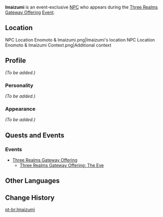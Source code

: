 {{Meta
<!-- Remove this template after adding the missing info -->
|missing_NPC_profile  = yes
}}
{{Character Infobox
|type             = Event NPC
|image            = NPC Imaizumi.png
|realname         = 
|region           = Inazuma
|affiliation      = Watatsumi Army
|title            = Sangonomiya Samurai
|voiceEN          = 
|voiceCN          = 
|voiceJP          = 
}}
'''Imaizumi''' is an event-exclusive [[NPC]] who appears during the [[Three Realms Gateway Offering]] [[Event]].

==Location==
<gallery hideaddbutton="true" captionalign="center">
NPC Location Enomoto & Imaizumi.png|Imaizumi's location
NPC Location Enomoto & Imaizumi Context.png|Additional context
</gallery>

==Profile==
<!-- detailed story/lore information goes here -->
''(To be added.)''

===Personality===
''(To be added.)''

===Appearance===
''(To be added.)''

==Quests and Events==
===Events===
* [[Three Realms Gateway Offering]]
** [[Three Realms Gateway Offering: The Eve]]

==Other Languages==
{{Other Languages|default_hidden = 1
|en      = Imaizumi
|zhs     = 今泉
|zhs_rm  = Jīnquán
|zht     = 今泉
|zht_rm  = Jīnquán
|ja      = 今泉
|ja_rm   = Imaizumi
|ko      = 이마이즈미
|ko_rm   = Ima'ijeumi
|es      = Imaizumi
|fr      = Imaizumi
|ru      = Имайдзуми
|th      = Imaizumi
|vi      = Imaizumi
|de      = Imaizumi
|id      = Imaizumi
|pt      = Imaizumi
}}

==Change History==
{{Change History|2.5}}
<!--
==References==
{{Reflist}}
-->
[[pt-br:Imaizumi]]